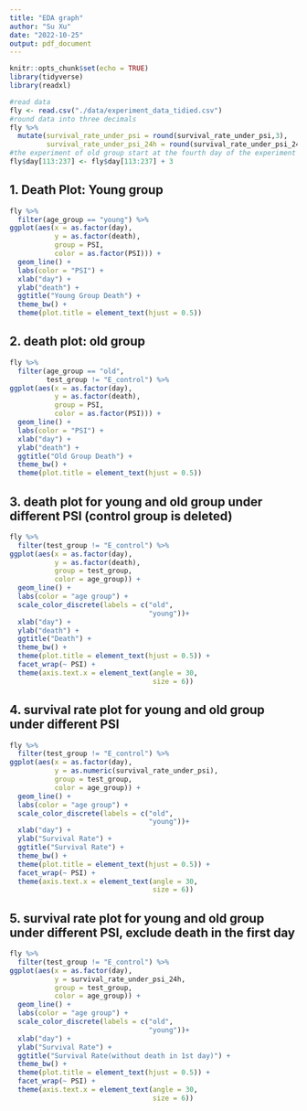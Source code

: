 ```yaml
---
title: "EDA graph"
author: "Su Xu"
date: "2022-10-25"
output: pdf_document
---
```


```r
knitr::opts_chunk$set(echo = TRUE)
library(tidyverse)
library(readxl)
```

```r
#read data
fly <- read.csv("./data/experiment_data_tidied.csv")
#round data into three decimals
fly %>% 
  mutate(survival_rate_under_psi = round(survival_rate_under_psi,3),
         survival_rate_under_psi_24h = round(survival_rate_under_psi_24h,3)) -> fly
#the experiment of old group start at the fourth day of the experiment of young group, to make the plot reasonable, add all day of old group by 3.
fly$day[113:237] <- fly$day[113:237] + 3
```


## 1. Death Plot: Young group

```r
fly %>% 
  filter(age_group == "young") %>% 
ggplot(aes(x = as.factor(day), 
           y = as.factor(death),
           group = PSI,
           color = as.factor(PSI))) +
  geom_line() +
  labs(color = "PSI") +
  xlab("day") +
  ylab("death") +
  ggtitle("Young Group Death") +
  theme_bw() +
  theme(plot.title = element_text(hjust = 0.5))
```


## 2. death plot: old group

```r
fly %>% 
  filter(age_group == "old",
         test_group != "E_control") %>% 
ggplot(aes(x = as.factor(day), 
           y = as.factor(death),
           group = PSI,
           color = as.factor(PSI))) +
  geom_line() +
  labs(color = "PSI") +
  xlab("day") +
  ylab("death") +
  ggtitle("Old Group Death") +
  theme_bw() +
  theme(plot.title = element_text(hjust = 0.5))
```

## 3. death plot for young and old group under different PSI (control group is deleted)

```r
fly %>% 
  filter(test_group != "E_control") %>% 
ggplot(aes(x = as.factor(day), 
           y = as.factor(death),
           group = test_group,
           color = age_group)) +
  geom_line() +
  labs(color = "age group") +
  scale_color_discrete(labels = c("old",
                                  "young"))+
  xlab("day") +
  ylab("death") +
  ggtitle("Death") +
  theme_bw() +
  theme(plot.title = element_text(hjust = 0.5)) +
  facet_wrap(~ PSI) +
  theme(axis.text.x = element_text(angle = 30,
                                   size = 6))
```


## 4. survival rate plot for young and old group under different PSI

```r
fly %>% 
  filter(test_group != "E_control") %>% 
ggplot(aes(x = as.factor(day), 
           y = as.numeric(survival_rate_under_psi),
           group = test_group,
           color = age_group)) +
  geom_line() +
  labs(color = "age group") +
  scale_color_discrete(labels = c("old",
                                  "young"))+
  xlab("day") +
  ylab("Survival Rate") +
  ggtitle("Survival Rate") +
  theme_bw() +
  theme(plot.title = element_text(hjust = 0.5)) +
  facet_wrap(~ PSI) +
  theme(axis.text.x = element_text(angle = 30,
                                   size = 6))
```

## 5. survival rate plot for young and old group under different PSI, exclude death in the first day

```r
fly %>% 
  filter(test_group != "E_control") %>% 
ggplot(aes(x = as.factor(day), 
           y = survival_rate_under_psi_24h,
           group = test_group,
           color = age_group)) +
  geom_line() +
  labs(color = "age group") +
  scale_color_discrete(labels = c("old",
                                  "young"))+
  xlab("day") +
  ylab("Survival Rate") +
  ggtitle("Survival Rate(without death in 1st day)") +
  theme_bw() +
  theme(plot.title = element_text(hjust = 0.5)) +
  facet_wrap(~ PSI) +
  theme(axis.text.x = element_text(angle = 30,
                                   size = 6))
```

